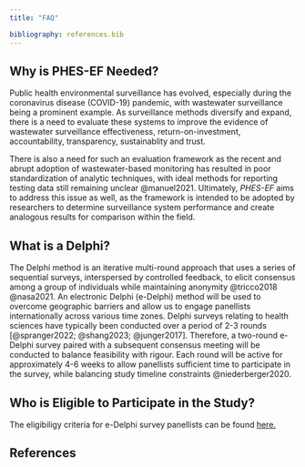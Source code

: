 ```yaml
---
title: "FAQ"

bibliography: references.bib
---
```


## Why is PHES-EF Needed?
Public health environmental surveillance has evolved, especially during the coronavirus disease (COVID-19) pandemic, with wastewater surveillance being a prominent example. As surveillance methods diversify and expand, there is a need to evaluate these systems to improve the evidence of wastewater surveillance effectiveness, return-on-investment, accountability, transparency, sustainablity and trust. 

There is also a need for such an evaluation framework as the recent and abrupt adoption of wastewater-based monitoring has resulted in poor standardization of analytic techniques, with ideal methods for reporting testing data still remaining unclear @manuel2021. Ultimately, *PHES-EF* aims to address this issue as well, as the framework is intended to be adopted by researchers to determine surveillance system performance and create analogous results for comparison within the field.

## What is a Delphi?
The Delphi method is an iterative multi-round approach that uses a series of sequential surveys, interspersed by controlled feedback, to elicit consensus among a group of individuals while maintaining anonymity @tricco2018 @nasa2021. An electronic Delphi (e-Delphi) method will be used to overcome geographic barriers and allow us to engage panellists internationally across various time zones. Delphi surveys relating to health sciences have typically been conducted over a period of 2-3 rounds [@spranger2022; @shang2023; @junger2017]. Therefore, a two-round e-Delphi survey paired with a subsequent consensus meeting will be conducted to balance feasibility with rigour. Each round will be active for approximately 4-6 weeks to allow panellists sufficient time to participate in the survey, while balancing study timeline constraints @niederberger2020. 

## Who is Eligible to Participate in the Study?
The eligibiligy criteria for e-Delphi survey panellists can be found [here.](delphi.qmd)

## References

::: {#refs}
:::
